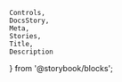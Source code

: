     Controls,
    DocsStory,
    Meta,
    Stories,
    Title,
    Description
} from '@storybook/blocks';

<Meta of={tableColumnAnchorStories} />

<Title of={tableColumnAnchorStories} />
<Description of={tableColumnAnchorStories.anchorColumn} />

<DocsStory of={tableColumnAnchorStories.anchorColumn} expanded={false} />
<Controls of={tableColumnAnchorStories.anchorColumn} />

# Usage Docs

## Target Configuration

<TargetDocs />

## Angular Usage

In an Angular app, you can configure a callback to intercept clicks so that you may invoke the router to perform the navigation instead of the default handler:
```
<nimble-table-column-anchor [navigationGuard]="doRouterNavigation">
    Link
</nimble-table-column-anchor>
```
The function bound to `navigationGuard` should be of type `NavigationGuard`. It receives the clicked row id and should return a boolean indicating whether the default click handler should be run. I.e. return `false` if you have handled the navigation. The function is only called for left clicks with no modifier keys pressed.
